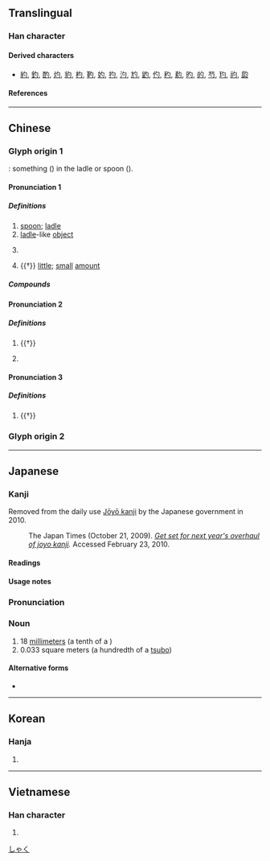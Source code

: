 {{character info}}
{{character info|0xFA77}}
{{character info|0x2F828}}
==Translingual==
{{stroke order}}

===Han character===
{{Han char|rn=20|rad=勹|as=01|sn=3|four=27320|canj=PI,XPI|ids=⿹勹丶(GHTJV),⿹勹一(K)}}

====Derived characters====
* [[約]], [[釣]], [[酌]], [[灼]], [[豹]], [[杓]], [[靮]], [[妁]], [[扚]], [[汋]], [[尥]], [[䶂]], [[仢]], [[䄪]], [[䋤]], [[旳]], [[的]], [[芍]], [[玓]], [[礿]], [[瓝]]

====References====
{{Han ref|kx=0150.190|dkj=02495|dj=0339.070|hdz=10254.140|uh=52FA}}

----

==Chinese==
{{zh-forms|alt=杓}}

===Glyph origin 1===
{{Han etym}}
{{liushu|i}}: something ({{zh-l|*丶}}) in the ladle or spoon ({{zh-l|*勹}}).

<!--
|c=zoek3,soek3
|mn=qz,xm:sio̍k/zz:sia̍k/qz,tw,xm:sia̍h/zz:chiak/qz,xm:sio̍h
|mn_note=sio̍k/sia̍k - literary; sia̍h/chiak/sio̍h - vernacular
-->{{attention|zh|Please place these pronunciations to section(s) they belong}}

====Pronunciation 1====
{{zh-pron
|m=sháo,zhuò,er=y
|c=soek3
|h=pfs=
|md=
|w=5zoq
|mn=sia̍h
|mc=2
|oc=1,2
|cat=n
}}

=====Definitions=====
{{zh-hanzi}}

# [[spoon]]; [[ladle]]
# [[ladle]]-like [[object]]
# {{lb|zh|historical}} {{n-g|A unit of capacity: one tenth of a {{zh-l|合|gě}}, now 1 {{zh-l|市勺}} equals 1 [[centilitre]].}}
# {{†}} [[little]]; [[small]] [[amount]]

=====Compounds=====
{{zh-der|勺子|公勺|水勺|漏勺|炒勺|掌勺兒的|龍勺|舞勺|腦勺|耳挖勺兒|飯勺|馬勺}}

====Pronunciation 2====
{{zh-pron
|m=zhuó
|mc=1
|oc=2,1
|cat=v,n
}}

=====Definitions=====
{{zh-hanzi}}

# {{†}} {{zh-alt-form|酌|to [[scoop]]; to [[dip]]}}
# {{lb|zh|historical}} {{n-g|An ancient kind of music and dance.}}

====Pronunciation 3====
{{zh-pron
|m=dì
|cat=n
}}

=====Definitions=====
{{zh-hanzi}}

# {{†}} {{zh-alt-form|的|[[mark]]; [[target]]}}

===Glyph origin 2===
{{zh-see|杓|ss}}

----

==Japanese==

===Kanji===
{{ja-kanji|grade=n|rs=勹01}}<ref>Removed from the daily use [[w:Jōyō kanji|Jōyō kanji]] by the Japanese government in 2010.

: The Japan Times (October 21, 2009). ''[http://www.kanjiclinic.com/kc99final.htm Get set for next year's overhaul of joyo kanji].'' Accessed February 23, 2010.</ref>

====Readings====
{{ja-readings
|goon=じゃく
|kanon=しゃく
}}

====Usage notes====
<references/>

{{ja-kanjitab|しゃく|yomi=o}}

===Pronunciation===
{{ja-pron|yomi=kanon|しゃく|acc=1|acc_ref=DJR}}

===Noun===
{{ja-noun|しゃく}}

# 18 [[millimeter]]s (a tenth of a {{ja-r|合|ごう}})
# 0.033 square meters (a hundredth of a [[tsubo]])

====Alternative forms====
* {{l|ja|せき|tr=seki}}

[[Category:ja:Units of measure|しゃく]]

----

==Korean==

===Hanja===
{{ko-hanja|작}}

# {{rfdef|ko|sort=勹01}}

----

==Vietnamese==

===Han character===
{{vi-readings|reading=[[chước]], [[giuộc]], [[thược]], [[duộc]]|rs=勹01}}

# {{rfdef|vi|sort=勹01}}